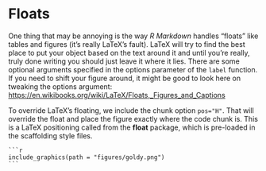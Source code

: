 # Floats

One thing that may be annoying is the way _R Markdown_ handles "floats" like tables and figures (it's really LaTeX's fault).
LaTeX will try to find the best place to put your object based on the text around it and until you're really, truly done writing you should just leave it where it lies.
There are some optional arguments specified in the options parameter of the `label` function.
If you need to shift your figure around, it might be good to look here on tweaking the options argument: <https://en.wikibooks.org/wiki/LaTeX/Floats,_Figures_and_Captions>

To override LaTeX's floating, we include the chunk option `pos="H"`.
That will override the float and place the figure exactly where the code chunk is.
This is a LaTeX positioning called from the **float** package, which is pre-loaded in the scaffolding style files.

````
```r
include_graphics(path = "figures/goldy.png")
```
````

